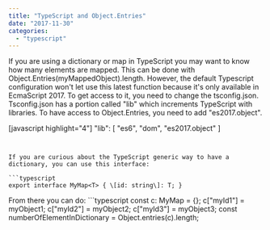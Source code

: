```yaml
---
title: "TypeScript and Object.Entries"
date: "2017-11-30"
categories: 
  - "typescript"
---
```


If you are using a dictionary or map in TypeScript you may want to know how many elements are mapped. This can be done with Object.Entries(myMappedObject).length. However, the default Typescript configuration won't let use this latest function because it's only available in EcmaScript 2017. To get access to it, you need to change the tsconfig.json. Tsconfig.json has a portion called "lib" which increments TypeScript with libraries. To have access to Object.Entries, you need to add "es2017.object".

\[javascript highlight="4"\] "lib": \[ "es6", "dom", "es2017.object" \] 
``` 


If you are curious about the TypeScript generic way to have a dictionary, you can use this interface:

```typescript
export interface MyMap<T> { \[id: string\]: T; } 
``` 


From there you can do: ```typescript
const c: MyMap<MyObject> = {}; c\["myId1"\] = myObject1; c\["myId2"\] = myObject2; c\["myId3"\] = myObject3; const numberOfElementInDictionary = Object.entries(c).length; 
``` 

